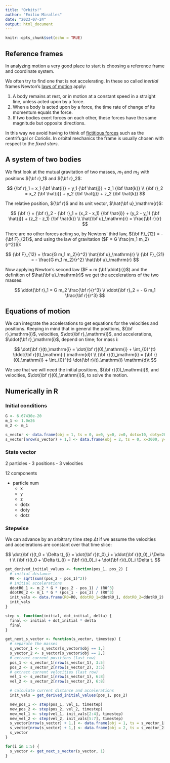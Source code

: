 ```yaml
---
title: "Orbits!"
author: "Emilio Miralles"
date: "2023-07-24"
output: html_document
---
```


```r
knitr::opts_chunk$set(echo = TRUE)
```

## Reference frames

In analyzing motion a very good place to start is choosing a reference frame and coordinate system.

We often try to find one that is not accelerating. In these so called *inertial* frames Newton's [laws of motion](https://en.wikipedia.org/wiki/Newton's_laws_of_motion) apply:

1. A body remains at rest, or in motion at a constant speed in a straight line, unless acted upon by a force.
2. When a body is acted upon by a force, the time rate of change of its momentum equals the force.
3. If two bodies exert forces on each other, these forces have the same magnitude but opposite directions.

In this way we avoid having to think of [fictitious forces](https://en.wikipedia.org/wiki/Fictitious_force) such as the centrifugal or Coriolis. In orbital mechanics the frame is usually chosen with respect to the *fixed stars*.

## A system of two bodies

We first look at the mutual gravitation of two masses, $m_1$ and $m_2$ with positions ${\bf r}_1$ and ${\bf r}_2$:

$$
{\bf r}_1 = x_1 {\bf \hat{i}} + y_1 {\bf \hat{j}} + z_1 {\bf \hat{k}} \\
{\bf r}_2 = x_2 {\bf \hat{i}} + y_2 {\bf \hat{j}} + z_2 {\bf \hat{k}} 
$$

The relative position, ${\bf r}$ and its unit vector, $\hat{\bf u}_\mathrm{r}$:

$$
{\bf r} = {\bf r}_2 - {\bf r}_1 = (x_2 - x_1) {\bf \hat{i}} + (y_2 - y_1) {\bf \hat{j}} + (z_2 - z_1) {\bf \hat{k}} \\
\hat{\bf u}_\mathrm{r} = \frac{\bf r}{r}
$$

There are no other forces acting so, by Newtons' third law, ${\bf F}_{12} = -{\bf F}_{21}$, and using the law of gravitation ($F = G \frac{m_1 m_2}{r^2}$):

$$
{\bf F}_{12} = \frac{G m_1 m_2}{r^2} \hat{\bf u}_\mathrm{r} \\
{\bf F}_{21} = - \frac{G m_1 m_2}{r^2} \hat{\bf u}_\mathrm{r}
$$

Now applying Newton's second law ($F = m {\bf \ddot{r}}$) and the definition of $\hat{\bf u}_\mathrm{r}$ we get the accelerations of the two masses:

$$
\ddot{\bf r}_1 = G m_2 \frac{\bf r}{r^3} \\
\ddot{\bf r}_2 = - G m_1 \frac{\bf r}{r^3}
$$

## Equations of motion

We can integrate the accelerations to get equations for the velocities and positions. Keeping in mind that in general the positions, ${\bf r}_\mathrm{i}$, velocities, $\dot{\bf r}_\mathrm{i}$, and accelerations, $\ddot{\bf r}_\mathrm{i}$, depend on time; for mass $\mathrm{i}$:

$$
\dot{\bf r}(t)_\mathrm{i} =  \dot{\bf r}(0)_\mathrm{i} + \int_{0}^{t} \ddot{\bf r}(t)_\mathrm{i} \mathrm{d}t \\
{\bf r}(t)_\mathrm{i} = {\bf r}(0)_\mathrm{i} + \int_{0}^{t} \dot{\bf r}(t)_\mathrm{i} \mathrm{d}t
$$

We see that we will need the initial positions, ${\bf r}(0)_\mathrm{i}$, and velocities, $\dot{\bf r}(0)_\mathrm{i}$, to solve the motion.

## Numerically in R

### Initial conditions

```r
G <- 6.67430e-20
m_1 <- 1.0e26
m_2 <- m_1
```

```r
s_vector <- data.frame(obj = 1, ts = 0, x=0, y=0, z=0, dotx=10, doty=20, dotz=30)
s_vector[nrow(s_vector) + 1,] <- data.frame(obj = 2, ts = 0, x=3000, y=0, z=0, dotx=0, doty=40, dotz=0)
```

### State vector

2 particles
  - 3 positions
  - 3 velocities

12 components

- particle num
  - x
  - y
  - z
  - dotx
  - doty
  - dotz

### Stepwise

We can advance by an arbitrary time step $\Delta t$ if we assume the velocities and accelerations are constant over that time slice:

$$
\dot{\bf r}(t_0 + \Delta t)_{i} = \dot{\bf r}(t_0)_i + \ddot{\bf r}(t_0)_i \Delta t \\
{\bf r}(t_0 + \Delta t)_{i} =  {\bf r}(t_0)_i + \dot{\bf r}(t_0)_i \Delta t.
$$

```r
get_derived_initial_values <- function(pos_1, pos_2) {
  # initial distance
  R0 <- sqrt(sum((pos_2 - pos_1)^2))
  # initial accelerations
  ddotR0_1 <- m_2 * G * (pos_2 - pos_1) / (R0^3)
  ddotR0_2 <- m_1 * G * (pos_1 - pos_2) / (R0^3)
  init_vals <- data.frame(R0=R0, ddotR0_1=ddotR0_1, ddotR0_2=ddotR0_2)
  init_vals
}

step <- function(initial, dot_initial, delta) {
  final <- initial + dot_initial * delta
  final
}

get_next_s_vector <- function(s_vector, timestep) {
  # separate the masses
  s_vector_1 <- s_vector[s_vector$obj == 1,]
  s_vector_2 <- s_vector[s_vector$obj == 2,]
  # extract current positions (last row)
  pos_1 <- s_vector_1[nrow(s_vector_1), 3:5]
  pos_2 <- s_vector_2[nrow(s_vector_2), 3:5]
  # extract current velocities (last row)
  vel_1 <- s_vector_1[nrow(s_vector_1), 6:8]
  vel_2 <- s_vector_2[nrow(s_vector_2), 6:8]

  # calculate current distance and accelerations
  init_vals = get_derived_initial_values(pos_1, pos_2)

  new_pos_1 <- step(pos_1, vel_1, timestep)
  new_pos_2 <- step(pos_2, vel_2, timestep)
  new_vel_1 <- step(vel_1, init_vals[2:4], timestep)
  new_vel_2 <- step(vel_2, init_vals[5:7], timestep)
  s_vector[nrow(s_vector) + 1,] <- data.frame(obj = 1, ts = s_vector_1[nrow(s_vector_1), 2] + timestep, new_pos_1, new_vel_1)
  s_vector[nrow(s_vector) + 1,] <- data.frame(obj = 2, ts = s_vector_2[nrow(s_vector_2), 2] + timestep, new_pos_2, new_vel_2)
  s_vector
}
```

```r
for(i in 1:5) {
  s_vector <- get_next_s_vector(s_vector, 1)
}
```
